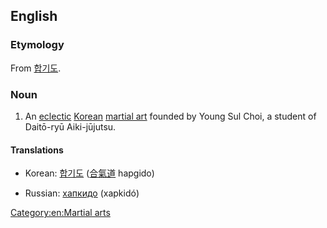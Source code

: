 ==English==
{{wikipedia}}

===Etymology===
From {{etyl|ko|en}} [[합기도]].

===Noun===
{{en-noun}}

# An [[eclectic]] [[Korean]] [[martial art]] founded by Young Sul Choi, a student of Daitō-ryū Aiki-jūjutsu.

====Translations====
{{trans-top|martial art}}
*Korean: [[합기도]] ([[合氣道]] hapgido)
{{trans-mid}}
*Russian: [[хапкидо]] (xapkidó) {{n}}
{{trans-bottom}}

[[Category:en:Martial arts]]